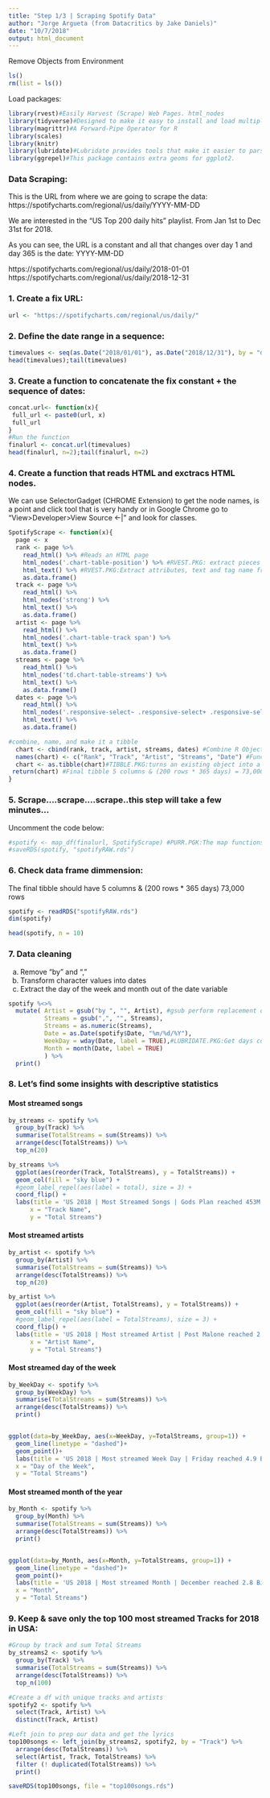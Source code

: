 ```yaml
---
title: "Step 1/3 | Scraping Spotify Data"
author: "Jorge Argueta (from Datacritics by Jake Daniels)"
date: "10/7/2018"
output: html_document
---
```


Remove Objects from Environment
```r
ls()
rm(list = ls())
```

Load packages:

```r
library(rvest)#Easily Harvest (Scrape) Web Pages. html_nodes
library(tidyverse)#Designed to make it easy to install and load multiple 'tidyverse' packages in a single step.
library(magrittr)#A Forward-Pipe Operator for R
library(scales)
library(knitr)
library(lubridate)#Lubridate provides tools that make it easier to parse and manipulate dates.
library(ggrepel)#This package contains extra geoms for ggplot2.
```

### Data Scraping:

This is the URL from where we are going to scrape the data: https://spotifycharts.com/regional/us/daily/YYYY-MM-DD  

We are interested in the "US Top 200 daily hits" playlist. From Jan 1st to Dec 31st for 2018.

As you can see, the URL is a constant and all that changes over day 1 and day 365 is the date: YYYY-MM-DD  

https://spotifycharts.com/regional/us/daily/2018-01-01
https://spotifycharts.com/regional/us/daily/2018-12-31


### 1. Create a fix URL:
```r
url <- "https://spotifycharts.com/regional/us/daily/"
```

### 2. Define the date range in a sequence:
```r
timevalues <- seq(as.Date("2018/01/01"), as.Date("2018/12/31"), by = "day")
head(timevalues);tail(timevalues)
```

### 3. Create a function to concatenate the fix constant + the sequence of dates:
```r
concat.url<- function(x){
 full_url <- paste0(url, x)
 full_url
}
#Run the function
finalurl <- concat.url(timevalues)
head(finalurl, n=2);tail(finalurl, n=2)
```

### 4. Create a function that reads HTML and exctracs HTML nodes.  

We can use SelectorGadget (CHROME Extension) to get the node names, is a point and click tool that is very handy or in Google Chrome go to "View>Developer>View Source <-|" and look for classes.  
 
```r
SpotifyScrape <- function(x){
  page <- x
  rank <- page %>%
    read_html() %>% #Reads an HTML page
    html_nodes('.chart-table-position') %>% #RVEST.PKG: extract pieces out of HTML docs. using XPath & css selectors.
    html_text() %>% #RVEST.PKG:Extract attributes, text and tag name from html
    as.data.frame()
  track <- page %>% 
    read_html() %>% 
    html_nodes('strong') %>% 
    html_text() %>% 
    as.data.frame()
  artist <- page %>% 
    read_html() %>% 
    html_nodes('.chart-table-track span') %>% 
    html_text() %>% 
    as.data.frame()
  streams <- page %>% 
    read_html() %>% 
    html_nodes('td.chart-table-streams') %>% 
    html_text() %>% 
    as.data.frame()
  dates <- page %>% 
    read_html() %>% 
    html_nodes('.responsive-select~ .responsive-select+ .responsive-select .responsive-select-value') %>%
    html_text() %>% 
    as.data.frame()

#combine, name, and make it a tibble
  chart <- cbind(rank, track, artist, streams, dates) #Combine R Objects by Columns
  names(chart) <- c("Rank", "Track", "Artist", "Streams", "Date") #Functions to get or set the names of an object
  chart <- as.tibble(chart)#TIBBLE.PKG:turns an existing object into a so-called tibble
 return(chart) #Final tibble 5 columns & (200 rows * 365 days) = 73,000
}
```

### 5. Scrape....scrape....scrape..this step will take a few minutes...

Uncomment the code below:
```r
#spotify <- map_df(finalurl, SpotifyScrape) #PURR.PGK:The map functions transform their input by applying a function to each element and returning a vector the same length as the input.
#saveRDS(spotify, "spotifyRAW.rds")
```

### 6. Check data frame dimmension:

The final tibble should have 5 columns & (200 rows * 365 days) 73,000 rows  
```r
spotify <- readRDS("spotifyRAW.rds")
dim(spotify)
```

```r
head(spotify, n = 10)
```


### 7. Data cleaning

a) Remove "by" and ","  
b) Transform character values into dates
c) Extract the day of the week and month out of the date variable  
```r
spotify %<>% 
  mutate( Artist = gsub("by ", "", Artist), #gsub perform replacement of the first and all matches respectively
          Streams = gsub(",", "", Streams), 
          Streams = as.numeric(Streams), 
          Date = as.Date(spotify$Date, "%m/%d/%Y"),
          WeekDay = wday(Date, label = TRUE),#LUBRIDATE.PKG:Get days component of a date-time
          Month = month(Date, label = TRUE)
          ) %>% 
  print()
```


### 8. Let's find some insights with descriptive statistics  

#### Most streamed songs
```r
by_streams <- spotify %>% 
  group_by(Track) %>%
  summarise(TotalStreams = sum(Streams)) %>% 
  arrange(desc(TotalStreams)) %>%
  top_n(20) 

by_streams %>%
  ggplot(aes(reorder(Track, TotalStreams), y = TotalStreams)) +
  geom_col(fill = "sky blue") +
  #geom_label_repel(aes(label = total), size = 3) +
  coord_flip() +
  labs(title = 'US 2018 | Most Streamed Songs | Gods Plan reached 453M',
      x = "Track Name",
      y = "Total Streams")
```


#### Most streamed artists  
```r
by_artist <- spotify %>% 
  group_by(Artist) %>%
  summarise(TotalStreams = sum(Streams)) %>% 
  arrange(desc(TotalStreams)) %>% 
  top_n(20)

by_artist %>%
  ggplot(aes(reorder(Artist, TotalStreams), y = TotalStreams)) +
  geom_col(fill = "sky blue") +
  #geom_label_repel(aes(label = TotalStreams), size = 3) +
  coord_flip() +
  labs(title = 'US 2018 | Most streamed Artist | Post Malone reached 2.2 billion',
      x = "Artist Name",
      y = "Total Streams")
```


#### Most streamed day of the week    
```r
by_WeekDay <- spotify %>% 
  group_by(WeekDay) %>%
  summarise(TotalStreams = sum(Streams)) %>% 
  arrange(desc(TotalStreams)) %>% 
  print()


ggplot(data=by_WeekDay, aes(x=WeekDay, y=TotalStreams, group=1)) +
  geom_line(linetype = "dashed")+
  geom_point()+
  labs(title = 'US 2018 | Most streamed Week Day | Friday reached 4.9 Billion', #4,920,574,180
  x = "Day of the Week",
  y = "Total Streams")
```


#### Most streamed month of the year    
```r
by_Month <- spotify %>% 
  group_by(Month) %>%
  summarise(TotalStreams = sum(Streams)) %>% 
  arrange(desc(TotalStreams)) %>% 
  print()


ggplot(data=by_Month, aes(x=Month, y=TotalStreams, group=1)) +
  geom_line(linetype = "dashed")+
  geom_point()+
  labs(title = 'US 2018 | Most streamed Month | December reached 2.8 Billion', # 2,803,948,705
  x = "Month",
  y = "Total Streams")
```

### 9. Keep & save only the top 100 most streamed Tracks for 2018 in USA:
```r
#Group by track and sum Total Streams
by_streams2 <- spotify %>% 
  group_by(Track) %>%
  summarise(TotalStreams = sum(Streams)) %>% 
  arrange(desc(TotalStreams)) %>%
  top_n(100)

#Create a df with unique tracks and artists
spotify2 <- spotify %>% 
  select(Track, Artist) %>% 
  distinct(Track, Artist)

#Left join to prep our data and get the lyrics
top100songs <- left_join(by_streams2, spotify2, by = "Track") %>% 
  arrange(desc(TotalStreams)) %>% 
  select(Artist, Track, TotalStreams) %>%
  filter (! duplicated(TotalStreams)) %>% 
  print()
```

```r
saveRDS(top100songs, file = "top100songs.rds")
```











